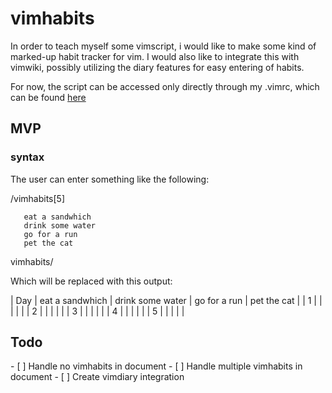 = vimhabits =

In order to teach myself some vimscript, i would like to make some kind of marked-up habit tracker for vim. I would also like to integrate this with vimwiki, possibly utilizing the diary features for easy entering of habits.

For now, the script can be accessed only directly through my .vimrc, which can be found [[https://github.com/Rasengangstarr/baserc/blob/master/.vimrc|here]]

== MVP ==

=== syntax ===

The user can enter something like the following:

/vimhabits[5]
	eat a sandwhich
	drink some water
	go for a run
	pet the cat
vimhabits/

Which will be replaced with this output:

| Day | eat a sandwhich | drink some water | go for a run | pet the cat | 
| 1   |                 |                  |              |             |
| 2   |                 |                  |              |             |
| 3   |                 |                  |              |             |
| 4   |                 |                  |              |             |
| 5   |                 |                  |              |             |

== Todo ==

- [ ] Handle no vimhabits in document
- [ ] Handle multiple vimhabits in document
- [ ] Create vimdiary integration
